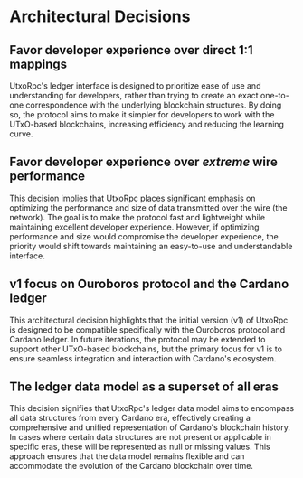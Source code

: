 # Architectural Decisions

## Favor developer experience over direct 1:1 mappings

UtxoRpc's ledger interface is designed to prioritize ease of use and understanding for developers, rather than trying to create an exact one-to-one correspondence with the underlying blockchain structures. By doing so, the protocol aims to make it simpler for developers to work with the UTxO-based blockchains, increasing efficiency and reducing the learning curve.

## Favor developer experience over _extreme_ wire performance

This decision implies that UtxoRpc places significant emphasis on optimizing the performance and size of data transmitted over the wire (the network). The goal is to make the protocol fast and lightweight while maintaining excellent developer experience. However, if optimizing performance and size would compromise the developer experience, the priority would shift towards maintaining an easy-to-use and understandable interface.

## v1 focus on Ouroboros protocol and the Cardano ledger

This architectural decision highlights that the initial version (v1) of UtxoRpc is designed to be compatible specifically with the Ouroboros protocol and Cardano ledger. In future iterations, the protocol may be extended to support other UTxO-based blockchains, but the primary focus for v1 is to ensure seamless integration and interaction with Cardano's ecosystem.

## The ledger data model as a superset of all eras

This decision signifies that UtxoRpc's ledger data model aims to encompass all data structures from every Cardano era, effectively creating a comprehensive and unified representation of Cardano's blockchain history. In cases where certain data structures are not present or applicable in specific eras, these will be represented as null or missing values. This approach ensures that the data model remains flexible and can accommodate the evolution of the Cardano blockchain over time.
